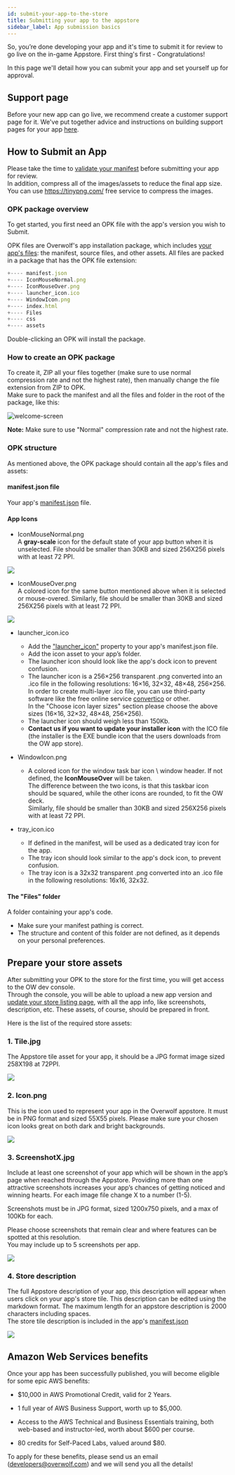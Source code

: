 ```yaml
---
id: submit-your-app-to-the-store
title: Submitting your app to the appstore
sidebar_label: App submission basics
---
```



So, you’re done developing your app and it's time to submit it for review to go live on the in-game Appstore. First thing's first - Congratulations!

In this page we'll detail how you can submit your app and set yourself up for approval.

## Support page

Before your new app can go live, we recommend create a customer support page for it. We've put together advice and instructions on building support pages for your app [here](../maintain-your-app/add-a-knowledge-base-to-app).

## How to Submit an App

Please take the time to [validate your manifest](/api/manifest/validate-your-manifest) before submitting your app for review.  
In addition, compress all of the images/assets to reduce the final app size. You can use https://tinypng.com/ free service to compress the images.

### OPK package overview

To get started, you first need an OPK file with the app's version you wish to Submit.

OPK files are Overwolf's app installation package, which includes [your app's files](#opk-structure): the manifest, source files, and other assets. All files are packed in a package that has the OPK file extension: 

```js
+---- manifest.json
+---- IconMouseNormal.png
+---- IconMouseOver.png
+---- launcher_icon.ico
+---- WindowIcon.png
+---- index.html
+---- Files
+---- css
+---- assets
```

Double-clicking an OPK will install the package.

### How to create an OPK package

To create it, ZIP all your files together (make sure to use normal compression rate and not the highest rate), then manually change the file extension from ZIP to OPK.  
Make sure to pack the manifest and all the files and folder in the root of the package, like this:

![welcome-screen](/assets/dev-console/update-version/opk.gif)

**Note:** Make sure to use "Normal" compression rate and not the highest rate.

### OPK structure

As mentioned above, the OPK package should contain all the app's files and assets:

#### manifest.json file  
  Your app's [manifest.json](/api/manifest#docsNav) file.

#### App Icons
  * IconMouseNormal.png  
  A **gray-scale** icon for the default state of your app button when it is unselected. File should be smaller than 30KB and sized 256X256 pixels with at least 72 PPI.

<div className="center-text">

  ![](/assets/submit-your-app-to-the-store/sub-icon-mouse-over.png)

</div>

  * IconMouseOver.png  
  A colored icon for the same button mentioned above when it is selected or mouse-overed. Similarly, file should be smaller than 30KB and sized 256X256 pixels with at least 72 PPI.

<div className="center-text">

  ![](/assets/submit-your-app-to-the-store/sub-icon-mouse-over.png)

</div>

  * launcher_icon.ico
    * Add the ["launcher_icon"](/api/manifest#meta-launcher_icon) property to your app's manifest.json file.  
    * Add the icon asset to your app’s folder.  
    * The launcher icon should look like the app's dock icon to prevent confusion.  
    * The launcher icon is a 256×256 transparent .png converted into an .ico file in the following resolutions: 16×16, 32×32, 48×48, 256×256.  
      In order to create multi-layer .ico file, you can use third-party software like the free online service [convertico](https://convertico.com) or other.  
      In the "Choose icon layer sizes" section please choose the above sizes (16×16, 32×32, 48×48, 256×256).
    * The launcher icon should weigh less than 150Kb.
    * **Contact us if you want to update your installer icon** with the ICO file (the installer is the EXE bundle icon that the users downloads from the OW app store).

  * WindowIcon.png  
    * A colored icon for the window task bar icon \ window header. If not defined, the **IconMouseOver** will be taken.  
    The difference between the two icons, is that this taskbar icon should be squared, while the other icons are rounded, to fit the OW deck.  
    Similarly, file should be smaller than 30KB and sized 256X256 pixels with at least 72 PPI.

  * tray_icon.ico
    * If defined in the manifest, will be used as a dedicated tray icon for the app.
    * The tray icon should look similar to the app's dock icon, to prevent confusion.
    * The tray icon is a 32x32 transparent .png converted into an .ico file in the following resolutions: 16x16, 32x32.
 
#### The "Files" folder

A folder containing your app's code. 
  
  * Make sure your manifest pathing is correct.
  * The structure and content of this folder are not defined, as it depends on your personal preferences.

## Prepare your store assets 

After submitting your OPK to the store for the first time, you will get access to the OW dev console.  
Through the console, you will be able to upload a new app version and [update your store listing page](/topics/developers-console/update-store-listing), with all the app info, like screenshots, description, etc. These assets, of course, should be prepared in front.

Here is the list of the required store assets:

### 1. Tile.jpg  
The Appstore tile asset for your app, it should be a JPG format image sized 258X198 at 72PPI.

![](/assets/submit-your-app-to-the-store/tile.jpg)

### 2. Icon.png  
This is the icon used to represent your app in the Overwolf appstore. It must be in PNG format and sized 55X55 pixels.
Please make sure your chosen icon looks great on both dark and bright backgrounds.

![](/assets/submit-your-app-to-the-store/sub-icon.png)

### 3. ScreenshotX.jpg
Include at least one screenshot of your app which will be shown in the app’s page when reached through the Appstore. Providing more than one attractive screenshots increases your app’s chances of getting noticed and winning hearts. For each image file change X to a number (1-5). 

Screenshots must be in JPG format, sized 1200x750 pixels, and a max of 100Kb for each.
  
Please choose screenshots that remain clear and where features can be spotted at this resolution.  
You may include up to 5 screenshots per app.

![](/assets/submit-your-app-to-the-store/sub-screenshot-1.png)

### 4. Store description  

The full Appstore description of your app, this description will appear when users click on your app's store tile. This description can be edited using the markdown format. The maximum length for an appstore description is 2000 characters including spaces.  
The store tile description is included in the app's [manifest.json](/api/manifest)

![](/assets/submit-your-app-to-the-store/sub-description.png)


## Amazon Web Services benefits

Once your app has been successfully published, you will become eligible for some epic AWS benefits:

* $10,000 in AWS Promotional Credit, valid for 2 Years.

* 1 full year of AWS Business Support, worth up to $5,000.

* Access to the AWS Technical and Business Essentials training, both web-based and instructor-led, worth about $600 per course.

* 80 credits for Self-Paced Labs, valued around $80.

To apply for these benefits, please send us an email (developers@overwolf.com) and we will send you all the details!
